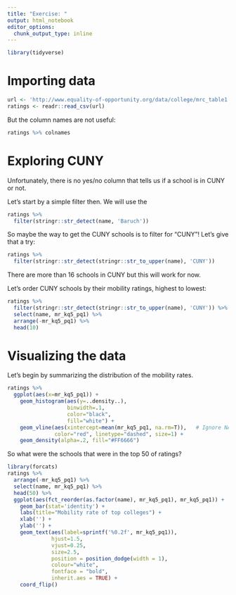 ```yaml
---
title: "Exercise: "
output: html_notebook
editor_options: 
  chunk_output_type: inline
---
```


```r
library(tidyverse)
```

# Importing data

```r
url <- 'http://www.equality-of-opportunity.org/data/college/mrc_table1.csv'
ratings <- readr::read_csv(url)
```

But the column names are not useful:

```r
ratings %>% colnames
```

# Exploring CUNY

Unfortunately, there is no yes/no column that tells us if a school is in CUNY or not. 

Let's start by a simple filter then. We will use the 

```r
ratings %>%
  filter(stringr::str_detect(name, 'Baruch'))
```

So maybe the way to get the CUNY schools is to filter for "CUNY"! Let's give that a try:

```r
ratings %>%
  filter(stringr::str_detect(stringr::str_to_upper(name), 'CUNY'))
```

There are more than 16 schools in CUNY but this will work for now.

Let's order CUNY schools by their mobility ratings, highest to lowest:

```r
ratings %>%
  filter(stringr::str_detect(stringr::str_to_upper(name), 'CUNY')) %>% 
  select(name, mr_kq5_pq1) %>%
  arrange(-mr_kq5_pq1) %>%
  head(10)
```

# Visualizing the data

Let's begin by summarizing the distribution of the mobility rates.

```r
ratings %>% 
  ggplot(aes(x=mr_kq5_pq1)) + 
    geom_histogram(aes(y=..density..), 
                   binwidth=.1,
                   color="black",
                   fill="white") +
    geom_vline(aes(xintercept=mean(mr_kq5_pq1, na.rm=T)),   # Ignore NA values for mean
               color="red", linetype="dashed", size=1) +
    geom_density(alpha=.2, fill="#FF6666")
```

So what were the schools that were in the top 50 of ratings?

```r
library(forcats)
ratings %>% 
  arrange(-mr_kq5_pq1) %>%
  select(name, mr_kq5_pq1) %>%
  head(50) %>%
  ggplot(aes(fct_reorder(as.factor(name), mr_kq5_pq1), mr_kq5_pq1)) + 
    geom_bar(stat='identity') + 
    labs(title="Mobility rate of top colleges") +
    xlab('') +
    ylab('') +
    geom_text(aes(label=sprintf('%0.2f', mr_kq5_pq1)), 
              hjust=1.5,
              vjust=0.25,
              size=2.5,
              position = position_dodge(width = 1), 
              colour="white",
              fontface = "bold",
              inherit.aes = TRUE) +
    coord_flip()
```